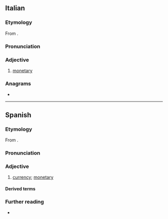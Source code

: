 {{also|monetário}}
==Italian==

===Etymology===
From {{bor|it|la|monētārius||of or belonging to the mint}}.

===Pronunciation===
{{it-pr|monetàrio}}

===Adjective===
{{it-adj}}

# [[monetary]]

===Anagrams===
* {{anagrams|it|a=aeimnoort|erotomani}}

----

==Spanish==

===Etymology===
From {{bor|es|la|monētārius||of or belonging to the mint}}.

===Pronunciation===
{{es-IPA}}

===Adjective===
{{es-adj}}

# {{lb|es|relational}} [[currency]]; [[monetary]]

====Derived terms====
{{col3|es|Fondo Monetario Internacional|monetarismo|unidad monetaria}}

===Further reading===
* {{R:es:DRAE}}
{{C|es|Coins}}